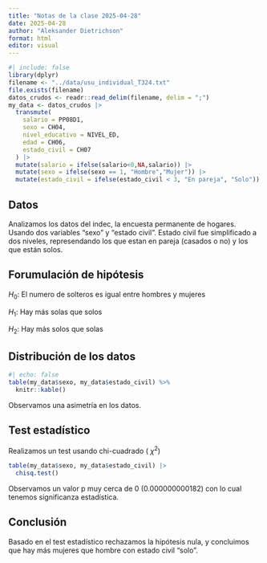 ```yaml
---
title: "Notas de la clase 2025-04-28"
date: 2025-04-28
author: "Aleksander Dietrichson"
format: html
editor: visual
---
```


```r
#| include: false
library(dplyr)
filename <- "../data/usu_individual_T324.txt"
file.exists(filename)
datos_crudos <- readr::read_delim(filename, delim = ";")
my_data <- datos_crudos |>  
  transmute(
    salario = PP08D1, 
    sexo = CH04,
    nivel_educativo = NIVEL_ED,
    edad = CH06,
    estado_civil = CH07
  ) |>
  mutate(salario = ifelse(salario<0,NA,salario)) |>
  mutate(sexo = ifelse(sexo == 1, "Hombre","Mujer")) |>
  mutate(estado_civil = ifelse(estado_civil < 3, "En pareja", "Solo"))
```

## Datos

Analizamos los datos del indec, la encuesta permanente de hogares. Usando dos variables "sexo" y "estado civil". Estado civil fue simplificado a dos niveles, represendando los que estan en pareja (casados o no) y los que están solos.

## Forumulación de hipótesis

$H_0$: El numero de solteros es igual entre hombres y mujeres

$H_1$: Hay más solas que solos

$H_2$: Hay más solos que solas

## Distribución de los datos

```r
#| echo: false
table(my_data$sexo, my_data$estado_civil) %>% 
  knitr::kable()
```

Observamos una asimetría en los datos.

## Test estadístico

Realizamos un test usando chi-cuadrado ( $\chi^2$)

```r
table(my_data$sexo, my_data$estado_civil) |>
  chisq.test()
```

Observamos un valor p muy cerca de 0 (0.000000000182) con lo cual tenemos significanza estadística.

## Conclusión

Basado en el test estadístico rechazamos la hipótesis nula, y concluimos que hay más mujeres que hombre con estado civil "solo".
